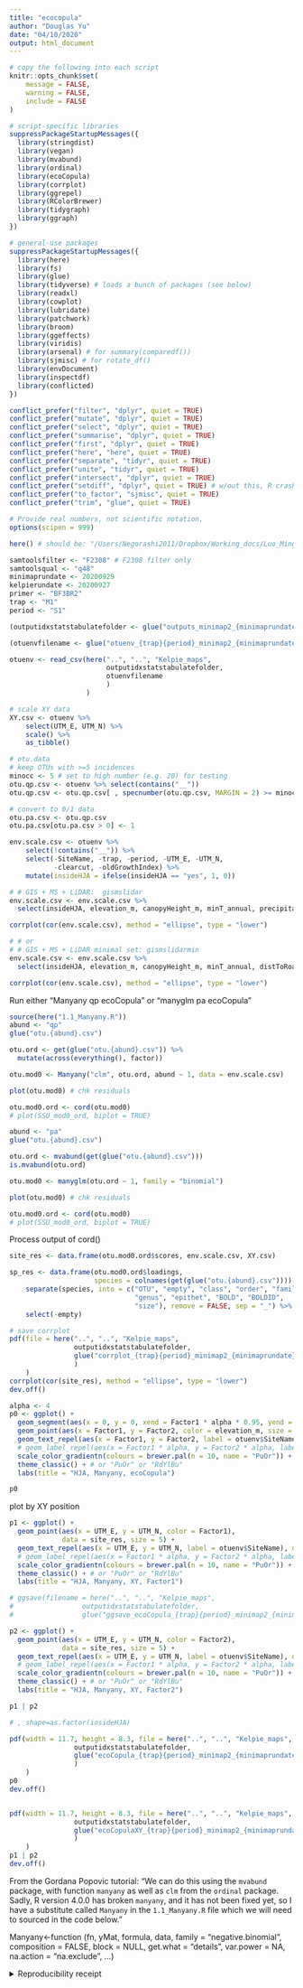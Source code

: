 ```yaml
---
title: "ecocopula"
author: "Douglas Yu"
date: "04/10/2020"
output: html_document
---
```


```r
# copy the following into each script   
knitr::opts_chunk$set(
	message = FALSE,
	warning = FALSE,
	include = FALSE
)

# script-specific libraries
suppressPackageStartupMessages({
  library(stringdist)
  library(vegan)
  library(mvabund)
  library(ordinal)
  library(ecoCopula)
  library(corrplot)
  library(ggrepel)
  library(RColorBrewer)
  library(tidygraph)
  library(ggraph)
})

# general-use packages
suppressPackageStartupMessages({
  library(here)
  library(fs)
  library(glue)
  library(tidyverse) # loads a bunch of packages (see below)
  library(readxl)
  library(cowplot)
  library(lubridate)
  library(patchwork)
  library(broom)
  library(ggeffects)
  library(viridis)
  library(arsenal) # for summary(comparedf())
  library(sjmisc) # for rotate_df()
  library(envDocument)
  library(inspectdf)
  library(conflicted)
})

conflict_prefer("filter", "dplyr", quiet = TRUE)
conflict_prefer("mutate", "dplyr", quiet = TRUE)
conflict_prefer("select", "dplyr", quiet = TRUE)
conflict_prefer("summarise", "dplyr", quiet = TRUE)
conflict_prefer("first", "dplyr", quiet = TRUE)
conflict_prefer("here", "here", quiet = TRUE)
conflict_prefer("separate", "tidyr", quiet = TRUE)
conflict_prefer("unite", "tidyr", quiet = TRUE)
conflict_prefer("intersect", "dplyr", quiet = TRUE)
conflict_prefer("setdiff", "dplyr", quiet = TRUE) # w/out this, R crashes
conflict_prefer("to_factor", "sjmisc", quiet = TRUE)
conflict_prefer("trim", "glue", quiet = TRUE)

# Provide real numbers, not scientific notation.
options(scipen = 999)
```


```r
here() # should be: "/Users/Negorashi2011/Dropbox/Working_docs/Luo_Mingjie_Oregon/HJA_analyses_Kelpie/HJA_scripts/09_ecological_analyses"
```


```r
samtoolsfilter <- "F2308" # F2308 filter only
samtoolsqual <- "q48"
minimaprundate <- 20200929
kelpierundate <- 20200927
primer <- "BF3BR2"
trap <- "M1"
period <- "S1"

(outputidxstatstabulatefolder <- glue("outputs_minimap2_{minimaprundate}_{samtoolsfilter}_{samtoolsqual}_kelpie{kelpierundate}_{primer}_vsearch97"))

(otuenvfilename <- glue("otuenv_{trap}{period}_minimap2_{minimaprundate}_kelpie{kelpierundate}.csv"))

otuenv <- read_csv(here("..", "..", "Kelpie_maps", 
                        outputidxstatstabulatefolder, 
                        otuenvfilename
                        )
                   )
```

```r
# scale XY data
XY.csv <- otuenv %>% 
    select(UTM_E, UTM_N) %>% 
    scale() %>% 
    as_tibble()
```

```r
# otu.data
# keep OTUs with >=5 incidences
minocc <- 5 # set to high number (e.g. 20) for testing
otu.qp.csv <- otuenv %>% select(contains("__"))
otu.qp.csv <- otu.qp.csv[ , specnumber(otu.qp.csv, MARGIN = 2) >= minocc] 

# convert to 0/1 data
otu.pa.csv <- otu.qp.csv
otu.pa.csv[otu.pa.csv > 0] <- 1
```

```r
env.scale.csv <- otuenv %>% 
    select(!contains("__")) %>% 
    select(-SiteName, -trap, -period, -UTM_E, -UTM_N, 
           -clearcut, -oldGrowthIndex) %>%
    mutate(insideHJA = ifelse(insideHJA == "yes", 1, 0))

# # GIS + MS + LiDAR:  gismslidar
env.scale.csv <- env.scale.csv %>%
  select(insideHJA, elevation_m, canopyHeight_m, minT_annual, precipitation_mm, distToRoad_m, distToStream_m, YrsSinceDist, mean.NDVI, mean.EVI, mean.bright, mean.green, mean.wet, l_Cover_2m_max, l_Cover_2m_4m, l_Cover_4m_16m, l_p25, l_p95, l_rumple)

corrplot(cor(env.scale.csv), method = "ellipse", type = "lower")

# # or
# # GIS + MS + LiDAR minimal set: gismslidarmin
env.scale.csv <- env.scale.csv %>%
  select(insideHJA, elevation_m, canopyHeight_m, minT_annual, distToRoad_m, distToStream_m, YrsSinceDist, mean.NDVI, mean.green, l_Cover_2m_max, l_Cover_2m_4m, l_Cover_4m_16m, l_p25, l_p95, l_rumple)

corrplot(cor(env.scale.csv), method = "ellipse", type = "lower")

```

Run either "Manyany qp ecoCopula" or "manyglm pa ecoCopula"
```r
source(here("1.1_Manyany.R"))
abund <- "qp"
glue("otu.{abund}.csv")

otu.ord <- get(glue("otu.{abund}.csv")) %>% 
  mutate(across(everything(), factor))

otu.mod0 <- Manyany("clm", otu.ord, abund ~ 1, data = env.scale.csv)

plot(otu.mod0) # chk residuals

otu.mod0.ord <- cord(otu.mod0)
# plot(SSU_mod0_ord, biplot = TRUE)
```

```r
abund <- "pa"
glue("otu.{abund}.csv")

otu.ord <- mvabund(get(glue("otu.{abund}.csv")))
is.mvabund(otu.ord)

otu.mod0 <- manyglm(otu.ord ~ 1, family = "binomial")

plot(otu.mod0) # chk residuals

otu.mod0.ord <- cord(otu.mod0)
# plot(SSU_mod0_ord, biplot = TRUE)
```

Process output of cord()
```r
site_res <- data.frame(otu.mod0.ord$scores, env.scale.csv, XY.csv)

sp_res <- data.frame(otu.mod0.ord$loadings, 
                     species = colnames(get(glue("otu.{abund}.csv")))) %>%
    separate(species, into = c("OTU", "empty", "class", "order", "family",
                               "genus", "epithet", "BOLD", "BOLDID",
                               "size"), remove = FALSE, sep = "_") %>% 
    select(-empty)
```

```r
# save corrplot
pdf(file = here("..", "..", "Kelpie_maps", 
                outputidxstatstabulatefolder,
                glue("corrplot_{trap}{period}_minimap2_{minimaprundate}_kelpie{kelpierundate}_{abund}.pdf")
                )
    )
corrplot(cor(site_res), method = "ellipse", type = "lower")
dev.off()

alpha <- 4
p0 <- ggplot() + 
  geom_segment(aes(x = 0, y = 0, xend = Factor1 * alpha * 0.95, yend = Factor2 * alpha * 0.95), data = sp_res, size = .1) +
  geom_point(aes(x = Factor1, y = Factor2, color = elevation_m, size = YrsSinceDist), data = site_res) + # shape=as.factor(insideHJA), 
  geom_text_repel(aes(x = Factor1, y = Factor2, label = otuenv$SiteName), data = site_res, size = 2) +
  # geom_label_repel(aes(x = Factor1 * alpha, y = Factor2 * alpha, label = species), data = sp_res, size = 2.5) +
  scale_color_gradientn(colours = brewer.pal(n = 10, name = "PuOr")) +
  theme_classic() + # or "PuOr" or "RdYlBu"
  labs(title = "HJA, Manyany, ecoCopula")

p0
```

plot by XY position
```r
p1 <- ggplot() + 
  geom_point(aes(x = UTM_E, y = UTM_N, color = Factor1), 
             data = site_res, size = 5) +
  geom_text_repel(aes(x = UTM_E, y = UTM_N, label = otuenv$SiteName), data = site_res, size = 2) +
  # geom_label_repel(aes(x = Factor1 * alpha, y = Factor2 * alpha, label = species), data = sp_res, size = 2.5) +
  scale_color_gradientn(colours = brewer.pal(n = 10, name = "PuOr")) +
  theme_classic() + # or "PuOr" or "RdYlBu"
  labs(title = "HJA, Manyany, XY, Factor1")

# ggsave(filename = here("..", "..", "Kelpie_maps", 
#                 outputidxstatstabulatefolder,
#                 glue("ggsave_ecoCopula_{trap}{period}_minimap2_{minimaprundate}_kelpie{kelpierundate}_{abund}.pdf")), p1)

p2 <- ggplot() + 
  geom_point(aes(x = UTM_E, y = UTM_N, color = Factor2), 
             data = site_res, size = 5) +
  geom_text_repel(aes(x = UTM_E, y = UTM_N, label = otuenv$SiteName), data = site_res, size = 2) +
  # geom_label_repel(aes(x = Factor1 * alpha, y = Factor2 * alpha, label = species), data = sp_res, size = 2.5) +
  scale_color_gradientn(colours = brewer.pal(n = 10, name = "PuOr")) +
  theme_classic() + # or "PuOr" or "RdYlBu"
  labs(title = "HJA, Manyany, XY, Factor2")

p1 | p2

# , shape=as.factor(insideHJA)
```


```r
pdf(width = 11.7, height = 8.3, file = here("..", "..", "Kelpie_maps", 
                outputidxstatstabulatefolder,
                glue("ecoCopula_{trap}{period}_minimap2_{minimaprundate}_kelpie{kelpierundate}_{abund}.pdf")
                )
    )
p0
dev.off()


pdf(width = 11.7, height = 8.3, file = here("..", "..", "Kelpie_maps", 
                outputidxstatstabulatefolder,
                glue("ecoCopulaXY_{trap}{period}_minimap2_{minimaprundate}_kelpie{kelpierundate}_{abund}.pdf")
                )
    )
p1 | p2
dev.off()
```




From the Gordana Popovic tutorial:  "We can do this using the `mvabund` package, with function `manyany` as well as `clm` from the `ordinal` package. Sadly, R version 4.0.0 has broken `manyany`, and it has not been fixed yet, so I have a substitute called `Manyany` in the `1.1_Manyany.R` file which we will need to sourced in the code below. "

Manyany<-function (fn, yMat, formula, data, family = "negative.binomial", 
          composition = FALSE, block = NULL, get.what = "details", 
          var.power = NA, na.action = "na.exclude", ...) 
          

<details><summary>Reproducibility receipt</summary>

```r
# datetime
Sys.time()

# repository
git2r::repository(here::here())

envDocument::env_doc("table", git = FALSE)
```
